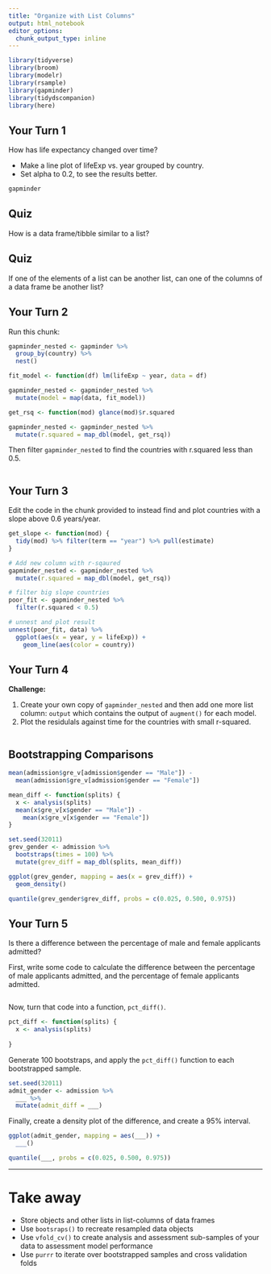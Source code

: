 ```yaml
---
title: "Organize with List Columns"
output: html_notebook
editor_options: 
  chunk_output_type: inline
---
```


<!-- This file by Jake Thompson is licensed under a Creative Commons Attribution 4.0 International License, adapted from the orignal work at https://github.com/rstudio/master-the-tidyverse by RStudio. -->

```r
library(tidyverse)
library(broom)
library(modelr)
library(rsample)
library(gapminder)
library(tidydscompanion)
library(here)
```


## Your Turn 1

How has life expectancy changed over time?

* Make a line plot of lifeExp vs. year grouped by country.  
* Set alpha to 0.2, to see the results better.

```r
gapminder
```


## Quiz

How is a data frame/tibble similar to a list?


## Quiz

If one of the elements of a list can be another list, can one of the columns of a data frame be another list?


## Your Turn 2

Run this chunk:

```r
gapminder_nested <- gapminder %>%
  group_by(country) %>%
  nest()

fit_model <- function(df) lm(lifeExp ~ year, data = df)

gapminder_nested <- gapminder_nested %>% 
  mutate(model = map(data, fit_model))

get_rsq <- function(mod) glance(mod)$r.squared

gapminder_nested <- gapminder_nested %>% 
  mutate(r.squared = map_dbl(model, get_rsq))
```

Then filter `gapminder_nested` to find the countries with r.squared less than 0.5.  

```r

```


## Your Turn 3

Edit the code in the chunk provided to instead find and plot countries with a slope above 0.6 years/year.

```r
get_slope <- function(mod) {
  tidy(mod) %>% filter(term == "year") %>% pull(estimate)
}

# Add new column with r-sqaured
gapminder_nested <- gapminder_nested %>% 
  mutate(r.squared = map_dbl(model, get_rsq))

# filter big slope countries
poor_fit <- gapminder_nested %>% 
  filter(r.squared < 0.5)

# unnest and plot result
unnest(poor_fit, data) %>%
  ggplot(aes(x = year, y = lifeExp)) + 
    geom_line(aes(color = country))
```


## Your Turn 4

**Challenge:**

1. Create your own copy of `gapminder_nested` and then add one more list column: `output` which contains the output of `augment()` for each model.
2. Plot the residulals against time for the countries with small r-squared.

```r

```


## Bootstrapping Comparisons

```r
mean(admission$gre_v[admission$gender == "Male"]) -
  mean(admission$gre_v[admission$gender == "Female"])

mean_diff <- function(splits) {
  x <- analysis(splits)
  mean(x$gre_v[x$gender == "Male"]) -
    mean(x$gre_v[x$gender == "Female"])
}

set.seed(32011)
grev_gender <- admission %>%
  bootstraps(times = 100) %>%
  mutate(grev_diff = map_dbl(splits, mean_diff))

ggplot(grev_gender, mapping = aes(x = grev_diff)) +
  geom_density()

quantile(grev_gender$grev_diff, probs = c(0.025, 0.500, 0.975))
```


## Your Turn 5

Is there a difference between the percentage of male and female applicants admitted?

First, write some code to calculate the difference between the percentage of male applicants admitted, and the percentage of female applicants admitted.

```r

```

Now, turn that code into a function, `pct_diff()`.

```r
pct_diff <- function(splits) {
  x <- analysis(splits)
  
}
```

Generate 100 bootstraps, and apply the `pct_diff()` function to each bootstrapped sample.

```r
set.seed(32011)
admit_gender <- admission %>%
  ___ %>%
  mutate(admit_diff = ___)
```

Finally, create a density plot of the difference, and create a 95% interval.

```r
ggplot(admit_gender, mapping = aes(___)) +
  ___()

quantile(___, probs = c(0.025, 0.500, 0.975))
```


***

# Take away

* Store objects and other lists in list-columns of data frames
* Use `bootsraps()` to recreate resampled data objects
* Use `vfold_cv()` to create analysis and assessment sub-samples of your data to assessment model performance
* Use `purrr` to iterate over bootstrapped samples and cross validation folds
